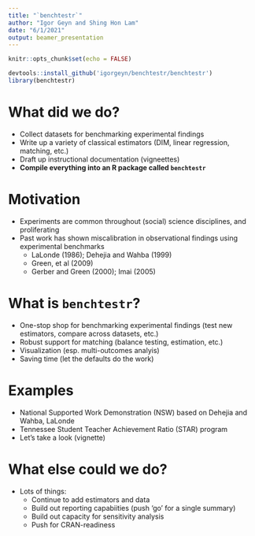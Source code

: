 ```yaml
---
title: "`benchtestr`"
author: "Igor Geyn and Shing Hon Lam"
date: "6/1/2021"
output: beamer_presentation
---
```


```r
knitr::opts_chunk$set(echo = FALSE)

devtools::install_github('igorgeyn/benchtestr/benchtestr')
library(benchtestr)

```

# What did we do?

- Collect datasets for benchmarking experimental findings
- Write up a variety of classical estimators (DIM, linear regression, matching, etc.)
- Draft up instructional documentation (vigneettes)
- **Compile everything into an R package called `benchtestr`**

# Motivation

- Experiments are common throughout (social) science disciplines, and proliferating
- Past work has shown miscalibration in observational findings using experimental benchmarks
  - LaLonde (1986); Dehejia and Wahba (1999)
  - Green, et al (2009)
  - Gerber and Green (2000); Imai (2005)
  
# What is `benchtestr`?

- One-stop shop for benchmarking experimental findings (test new estimators, compare across datasets, etc.)
- Robust support for matching (balance testing, estimation, etc.)
- Visualization (esp. multi-outcomes analyis)
- Saving time (let the defaults do the work)
  
# Examples

- National Supported Work Demonstration (NSW) based on Dehejia and Wahba, LaLonde
- Tennessee Student Teacher Achievement Ratio (STAR) program 
- Let's take a look (vignette)

# What else could we do?

- Lots of things:
  - Continue to add estimators and data
  - Build out reporting capabiities (push 'go' for a single summary)
  - Build out capacity for sensitivity analysis
  - Push for CRAN-readiness



